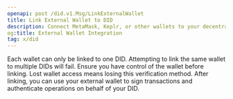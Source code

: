 ```yaml
---
openapi: post /did.v1.Msg/LinkExternalWallet
title: Link External Wallet to DID
description: Connect MetaMask, Keplr, or other wallets to your decentralized identity
og:title: External Wallet Integration
tag: x/did
---
```


<Note>
  Each wallet can only be linked to one DID. Attempting to link the same wallet
  to multiple DIDs will fail.
</Note>

<Warning>
  Ensure you have control of the wallet before linking. Lost wallet access
  means losing this verification method.
</Warning>

<Tip>
  After linking, you can use your external wallet to sign transactions
  and authenticate operations on behalf of your DID.
</Tip>
